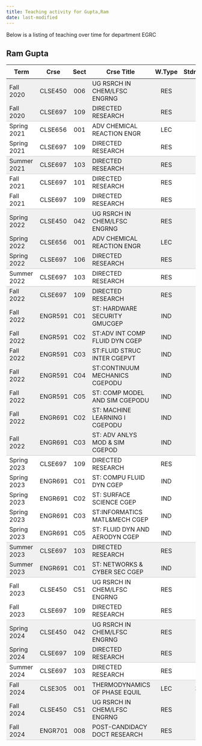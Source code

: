```yaml
---
title: Teaching activity for Gupta,Ram
date: last-modified
---
```


Below is a listing of teaching over time for department EGRC


## Ram Gupta

<style type="text/css">
#T_176e2 table {
  width: 100%;
  border-collapse: collapse;
}
#T_176e2 th {
  text-align: center;
  padding: 8px;
}
#T_176e2 td:nth-child(1) {
  padding-right: 10px;
  text-align: left;
}
#T_176e2 td:nth-child(2) {
  padding-right: 5px;
  text-align: left;
}
#T_176e2  td:nth-child(4) {
  padding-right: 5px;
  text-align: left;
}
#T_176e2 td:nth-child(3) {
  text-align: center;
}
#T_176e2  td:nth-child(5) {
  text-align: center;
}
#T_176e2 td:nth-child(6) {
  text-align: right;
}
#T_176e2  td:nth-child(7) {
  text-align: right;
}
#T_176e2_row0_col0, #T_176e2_row0_col1, #T_176e2_row0_col2, #T_176e2_row0_col3, #T_176e2_row0_col4, #T_176e2_row0_col5, #T_176e2_row0_col6, #T_176e2_row7_col0, #T_176e2_row7_col1, #T_176e2_row7_col2, #T_176e2_row7_col3, #T_176e2_row7_col4, #T_176e2_row7_col5, #T_176e2_row7_col6, #T_176e2_row8_col0, #T_176e2_row8_col1, #T_176e2_row8_col2, #T_176e2_row8_col3, #T_176e2_row8_col4, #T_176e2_row8_col5, #T_176e2_row8_col6, #T_176e2_row11_col0, #T_176e2_row11_col1, #T_176e2_row11_col2, #T_176e2_row11_col3, #T_176e2_row11_col4, #T_176e2_row11_col5, #T_176e2_row11_col6, #T_176e2_row12_col0, #T_176e2_row12_col1, #T_176e2_row12_col2, #T_176e2_row12_col3, #T_176e2_row12_col4, #T_176e2_row12_col5, #T_176e2_row12_col6, #T_176e2_row13_col0, #T_176e2_row13_col1, #T_176e2_row13_col2, #T_176e2_row13_col3, #T_176e2_row13_col4, #T_176e2_row13_col5, #T_176e2_row13_col6, #T_176e2_row14_col0, #T_176e2_row14_col1, #T_176e2_row14_col2, #T_176e2_row14_col3, #T_176e2_row14_col4, #T_176e2_row14_col5, #T_176e2_row14_col6, #T_176e2_row15_col0, #T_176e2_row15_col1, #T_176e2_row15_col2, #T_176e2_row15_col3, #T_176e2_row15_col4, #T_176e2_row15_col5, #T_176e2_row15_col6, #T_176e2_row16_col0, #T_176e2_row16_col1, #T_176e2_row16_col2, #T_176e2_row16_col3, #T_176e2_row16_col4, #T_176e2_row16_col5, #T_176e2_row16_col6, #T_176e2_row17_col0, #T_176e2_row17_col1, #T_176e2_row17_col2, #T_176e2_row17_col3, #T_176e2_row17_col4, #T_176e2_row17_col5, #T_176e2_row17_col6, #T_176e2_row24_col0, #T_176e2_row24_col1, #T_176e2_row24_col2, #T_176e2_row24_col3, #T_176e2_row24_col4, #T_176e2_row24_col5, #T_176e2_row24_col6, #T_176e2_row28_col0, #T_176e2_row28_col1, #T_176e2_row28_col2, #T_176e2_row28_col3, #T_176e2_row28_col4, #T_176e2_row28_col5, #T_176e2_row28_col6, #T_176e2_row31_col0, #T_176e2_row31_col1, #T_176e2_row31_col2, #T_176e2_row31_col3, #T_176e2_row31_col4, #T_176e2_row31_col5, #T_176e2_row31_col6, #T_176e2_row32_col0, #T_176e2_row32_col1, #T_176e2_row32_col2, #T_176e2_row32_col3, #T_176e2_row32_col4, #T_176e2_row32_col5, #T_176e2_row32_col6 {
  background-color: #f0f0f0;
  border-bottom: none;
}
#T_176e2_row1_col0, #T_176e2_row1_col1, #T_176e2_row1_col2, #T_176e2_row1_col3, #T_176e2_row1_col4, #T_176e2_row1_col5, #T_176e2_row1_col6, #T_176e2_row4_col0, #T_176e2_row4_col1, #T_176e2_row4_col2, #T_176e2_row4_col3, #T_176e2_row4_col4, #T_176e2_row4_col5, #T_176e2_row4_col6, #T_176e2_row9_col0, #T_176e2_row9_col1, #T_176e2_row9_col2, #T_176e2_row9_col3, #T_176e2_row9_col4, #T_176e2_row9_col5, #T_176e2_row9_col6, #T_176e2_row18_col0, #T_176e2_row18_col1, #T_176e2_row18_col2, #T_176e2_row18_col3, #T_176e2_row18_col4, #T_176e2_row18_col5, #T_176e2_row18_col6, #T_176e2_row25_col0, #T_176e2_row25_col1, #T_176e2_row25_col2, #T_176e2_row25_col3, #T_176e2_row25_col4, #T_176e2_row25_col5, #T_176e2_row25_col6, #T_176e2_row29_col0, #T_176e2_row29_col1, #T_176e2_row29_col2, #T_176e2_row29_col3, #T_176e2_row29_col4, #T_176e2_row29_col5, #T_176e2_row29_col6, #T_176e2_row33_col0, #T_176e2_row33_col1, #T_176e2_row33_col2, #T_176e2_row33_col3, #T_176e2_row33_col4, #T_176e2_row33_col5, #T_176e2_row33_col6 {
  background-color: #f0f0f0;
  border-bottom: 1px solid #ccc;
}
#T_176e2_row2_col0, #T_176e2_row2_col1, #T_176e2_row2_col2, #T_176e2_row2_col3, #T_176e2_row2_col4, #T_176e2_row2_col5, #T_176e2_row2_col6, #T_176e2_row5_col0, #T_176e2_row5_col1, #T_176e2_row5_col2, #T_176e2_row5_col3, #T_176e2_row5_col4, #T_176e2_row5_col5, #T_176e2_row5_col6, #T_176e2_row19_col0, #T_176e2_row19_col1, #T_176e2_row19_col2, #T_176e2_row19_col3, #T_176e2_row19_col4, #T_176e2_row19_col5, #T_176e2_row19_col6, #T_176e2_row20_col0, #T_176e2_row20_col1, #T_176e2_row20_col2, #T_176e2_row20_col3, #T_176e2_row20_col4, #T_176e2_row20_col5, #T_176e2_row20_col6, #T_176e2_row21_col0, #T_176e2_row21_col1, #T_176e2_row21_col2, #T_176e2_row21_col3, #T_176e2_row21_col4, #T_176e2_row21_col5, #T_176e2_row21_col6, #T_176e2_row22_col0, #T_176e2_row22_col1, #T_176e2_row22_col2, #T_176e2_row22_col3, #T_176e2_row22_col4, #T_176e2_row22_col5, #T_176e2_row22_col6, #T_176e2_row26_col0, #T_176e2_row26_col1, #T_176e2_row26_col2, #T_176e2_row26_col3, #T_176e2_row26_col4, #T_176e2_row26_col5, #T_176e2_row26_col6 {
  background-color: #ffffff;
  border-bottom: none;
}
#T_176e2_row3_col0, #T_176e2_row3_col1, #T_176e2_row3_col2, #T_176e2_row3_col3, #T_176e2_row3_col4, #T_176e2_row3_col5, #T_176e2_row3_col6, #T_176e2_row6_col0, #T_176e2_row6_col1, #T_176e2_row6_col2, #T_176e2_row6_col3, #T_176e2_row6_col4, #T_176e2_row6_col5, #T_176e2_row6_col6, #T_176e2_row10_col0, #T_176e2_row10_col1, #T_176e2_row10_col2, #T_176e2_row10_col3, #T_176e2_row10_col4, #T_176e2_row10_col5, #T_176e2_row10_col6, #T_176e2_row23_col0, #T_176e2_row23_col1, #T_176e2_row23_col2, #T_176e2_row23_col3, #T_176e2_row23_col4, #T_176e2_row23_col5, #T_176e2_row23_col6, #T_176e2_row27_col0, #T_176e2_row27_col1, #T_176e2_row27_col2, #T_176e2_row27_col3, #T_176e2_row27_col4, #T_176e2_row27_col5, #T_176e2_row27_col6, #T_176e2_row30_col0, #T_176e2_row30_col1, #T_176e2_row30_col2, #T_176e2_row30_col3, #T_176e2_row30_col4, #T_176e2_row30_col5, #T_176e2_row30_col6 {
  background-color: #ffffff;
  border-bottom: 1px solid #ccc;
}
</style>
<table id="T_176e2">
  <thead>
    <tr>
      <th id="T_176e2_level0_col0" class="col_heading level0 col0" >Term</th>
      <th id="T_176e2_level0_col1" class="col_heading level0 col1" >Crse</th>
      <th id="T_176e2_level0_col2" class="col_heading level0 col2" >Sect</th>
      <th id="T_176e2_level0_col3" class="col_heading level0 col3" >Crse Title</th>
      <th id="T_176e2_level0_col4" class="col_heading level0 col4" >W.Type</th>
      <th id="T_176e2_level0_col5" class="col_heading level0 col5" >Stdnts</th>
      <th id="T_176e2_level0_col6" class="col_heading level0 col6" >Hours</th>
    </tr>
  </thead>
  <tbody>
    <tr>
      <td id="T_176e2_row0_col0" class="data row0 col0" >Fall 2020</td>
      <td id="T_176e2_row0_col1" class="data row0 col1" >CLSE450</td>
      <td id="T_176e2_row0_col2" class="data row0 col2" >006</td>
      <td id="T_176e2_row0_col3" class="data row0 col3" >UG RSRCH IN CHEM/LFSC ENGRNG</td>
      <td id="T_176e2_row0_col4" class="data row0 col4" >RES</td>
      <td id="T_176e2_row0_col5" class="data row0 col5" >1</td>
      <td id="T_176e2_row0_col6" class="data row0 col6" >3</td>
    </tr>
    <tr>
      <td id="T_176e2_row1_col0" class="data row1 col0" >Fall 2020</td>
      <td id="T_176e2_row1_col1" class="data row1 col1" >CLSE697</td>
      <td id="T_176e2_row1_col2" class="data row1 col2" >109</td>
      <td id="T_176e2_row1_col3" class="data row1 col3" >DIRECTED RESEARCH</td>
      <td id="T_176e2_row1_col4" class="data row1 col4" >RES</td>
      <td id="T_176e2_row1_col5" class="data row1 col5" >1</td>
      <td id="T_176e2_row1_col6" class="data row1 col6" >9</td>
    </tr>
    <tr>
      <td id="T_176e2_row2_col0" class="data row2 col0" >Spring 2021</td>
      <td id="T_176e2_row2_col1" class="data row2 col1" >CLSE656</td>
      <td id="T_176e2_row2_col2" class="data row2 col2" >001</td>
      <td id="T_176e2_row2_col3" class="data row2 col3" >ADV CHEMICAL REACTION ENGR</td>
      <td id="T_176e2_row2_col4" class="data row2 col4" >LEC</td>
      <td id="T_176e2_row2_col5" class="data row2 col5" >7</td>
      <td id="T_176e2_row2_col6" class="data row2 col6" >21</td>
    </tr>
    <tr>
      <td id="T_176e2_row3_col0" class="data row3 col0" >Spring 2021</td>
      <td id="T_176e2_row3_col1" class="data row3 col1" >CLSE697</td>
      <td id="T_176e2_row3_col2" class="data row3 col2" >109</td>
      <td id="T_176e2_row3_col3" class="data row3 col3" >DIRECTED RESEARCH</td>
      <td id="T_176e2_row3_col4" class="data row3 col4" >RES</td>
      <td id="T_176e2_row3_col5" class="data row3 col5" >1</td>
      <td id="T_176e2_row3_col6" class="data row3 col6" >9</td>
    </tr>
    <tr>
      <td id="T_176e2_row4_col0" class="data row4 col0" >Summer 2021</td>
      <td id="T_176e2_row4_col1" class="data row4 col1" >CLSE697</td>
      <td id="T_176e2_row4_col2" class="data row4 col2" >103</td>
      <td id="T_176e2_row4_col3" class="data row4 col3" >DIRECTED RESEARCH</td>
      <td id="T_176e2_row4_col4" class="data row4 col4" >RES</td>
      <td id="T_176e2_row4_col5" class="data row4 col5" >1</td>
      <td id="T_176e2_row4_col6" class="data row4 col6" >3</td>
    </tr>
    <tr>
      <td id="T_176e2_row5_col0" class="data row5 col0" >Fall 2021</td>
      <td id="T_176e2_row5_col1" class="data row5 col1" >CLSE697</td>
      <td id="T_176e2_row5_col2" class="data row5 col2" >101</td>
      <td id="T_176e2_row5_col3" class="data row5 col3" >DIRECTED RESEARCH</td>
      <td id="T_176e2_row5_col4" class="data row5 col4" >RES</td>
      <td id="T_176e2_row5_col5" class="data row5 col5" >1</td>
      <td id="T_176e2_row5_col6" class="data row5 col6" >1</td>
    </tr>
    <tr>
      <td id="T_176e2_row6_col0" class="data row6 col0" >Fall 2021</td>
      <td id="T_176e2_row6_col1" class="data row6 col1" >CLSE697</td>
      <td id="T_176e2_row6_col2" class="data row6 col2" >109</td>
      <td id="T_176e2_row6_col3" class="data row6 col3" >DIRECTED RESEARCH</td>
      <td id="T_176e2_row6_col4" class="data row6 col4" >RES</td>
      <td id="T_176e2_row6_col5" class="data row6 col5" >1</td>
      <td id="T_176e2_row6_col6" class="data row6 col6" >9</td>
    </tr>
    <tr>
      <td id="T_176e2_row7_col0" class="data row7 col0" >Spring 2022</td>
      <td id="T_176e2_row7_col1" class="data row7 col1" >CLSE450</td>
      <td id="T_176e2_row7_col2" class="data row7 col2" >042</td>
      <td id="T_176e2_row7_col3" class="data row7 col3" >UG RSRCH IN CHEM/LFSC ENGRNG</td>
      <td id="T_176e2_row7_col4" class="data row7 col4" >RES</td>
      <td id="T_176e2_row7_col5" class="data row7 col5" >1</td>
      <td id="T_176e2_row7_col6" class="data row7 col6" >1</td>
    </tr>
    <tr>
      <td id="T_176e2_row8_col0" class="data row8 col0" >Spring 2022</td>
      <td id="T_176e2_row8_col1" class="data row8 col1" >CLSE656</td>
      <td id="T_176e2_row8_col2" class="data row8 col2" >001</td>
      <td id="T_176e2_row8_col3" class="data row8 col3" >ADV CHEMICAL REACTION ENGR</td>
      <td id="T_176e2_row8_col4" class="data row8 col4" >LEC</td>
      <td id="T_176e2_row8_col5" class="data row8 col5" >2</td>
      <td id="T_176e2_row8_col6" class="data row8 col6" >6</td>
    </tr>
    <tr>
      <td id="T_176e2_row9_col0" class="data row9 col0" >Spring 2022</td>
      <td id="T_176e2_row9_col1" class="data row9 col1" >CLSE697</td>
      <td id="T_176e2_row9_col2" class="data row9 col2" >106</td>
      <td id="T_176e2_row9_col3" class="data row9 col3" >DIRECTED RESEARCH</td>
      <td id="T_176e2_row9_col4" class="data row9 col4" >RES</td>
      <td id="T_176e2_row9_col5" class="data row9 col5" >1</td>
      <td id="T_176e2_row9_col6" class="data row9 col6" >6</td>
    </tr>
    <tr>
      <td id="T_176e2_row10_col0" class="data row10 col0" >Summer 2022</td>
      <td id="T_176e2_row10_col1" class="data row10 col1" >CLSE697</td>
      <td id="T_176e2_row10_col2" class="data row10 col2" >103</td>
      <td id="T_176e2_row10_col3" class="data row10 col3" >DIRECTED RESEARCH</td>
      <td id="T_176e2_row10_col4" class="data row10 col4" >RES</td>
      <td id="T_176e2_row10_col5" class="data row10 col5" >1</td>
      <td id="T_176e2_row10_col6" class="data row10 col6" >3</td>
    </tr>
    <tr>
      <td id="T_176e2_row11_col0" class="data row11 col0" >Fall 2022</td>
      <td id="T_176e2_row11_col1" class="data row11 col1" >CLSE697</td>
      <td id="T_176e2_row11_col2" class="data row11 col2" >109</td>
      <td id="T_176e2_row11_col3" class="data row11 col3" >DIRECTED RESEARCH</td>
      <td id="T_176e2_row11_col4" class="data row11 col4" >RES</td>
      <td id="T_176e2_row11_col5" class="data row11 col5" >1</td>
      <td id="T_176e2_row11_col6" class="data row11 col6" >9</td>
    </tr>
    <tr>
      <td id="T_176e2_row12_col0" class="data row12 col0" >Fall 2022</td>
      <td id="T_176e2_row12_col1" class="data row12 col1" >ENGR591</td>
      <td id="T_176e2_row12_col2" class="data row12 col2" >C01</td>
      <td id="T_176e2_row12_col3" class="data row12 col3" >ST: HARDWARE SECURITY GMUCGEP</td>
      <td id="T_176e2_row12_col4" class="data row12 col4" >IND</td>
      <td id="T_176e2_row12_col5" class="data row12 col5" >1</td>
      <td id="T_176e2_row12_col6" class="data row12 col6" >3</td>
    </tr>
    <tr>
      <td id="T_176e2_row13_col0" class="data row13 col0" >Fall 2022</td>
      <td id="T_176e2_row13_col1" class="data row13 col1" >ENGR591</td>
      <td id="T_176e2_row13_col2" class="data row13 col2" >C02</td>
      <td id="T_176e2_row13_col3" class="data row13 col3" >ST:ADV INT COMP FLUID DYN CGEP</td>
      <td id="T_176e2_row13_col4" class="data row13 col4" >IND</td>
      <td id="T_176e2_row13_col5" class="data row13 col5" >1</td>
      <td id="T_176e2_row13_col6" class="data row13 col6" >3</td>
    </tr>
    <tr>
      <td id="T_176e2_row14_col0" class="data row14 col0" >Fall 2022</td>
      <td id="T_176e2_row14_col1" class="data row14 col1" >ENGR591</td>
      <td id="T_176e2_row14_col2" class="data row14 col2" >C03</td>
      <td id="T_176e2_row14_col3" class="data row14 col3" >ST:FLUID STRUC INTER CGEPVT</td>
      <td id="T_176e2_row14_col4" class="data row14 col4" >IND</td>
      <td id="T_176e2_row14_col5" class="data row14 col5" >1</td>
      <td id="T_176e2_row14_col6" class="data row14 col6" >3</td>
    </tr>
    <tr>
      <td id="T_176e2_row15_col0" class="data row15 col0" >Fall 2022</td>
      <td id="T_176e2_row15_col1" class="data row15 col1" >ENGR591</td>
      <td id="T_176e2_row15_col2" class="data row15 col2" >C04</td>
      <td id="T_176e2_row15_col3" class="data row15 col3" >ST:CONTINUUM MECHANICS CGEPODU</td>
      <td id="T_176e2_row15_col4" class="data row15 col4" >IND</td>
      <td id="T_176e2_row15_col5" class="data row15 col5" >1</td>
      <td id="T_176e2_row15_col6" class="data row15 col6" >3</td>
    </tr>
    <tr>
      <td id="T_176e2_row16_col0" class="data row16 col0" >Fall 2022</td>
      <td id="T_176e2_row16_col1" class="data row16 col1" >ENGR591</td>
      <td id="T_176e2_row16_col2" class="data row16 col2" >C05</td>
      <td id="T_176e2_row16_col3" class="data row16 col3" >ST: COMP MODEL AND SIM CGEPODU</td>
      <td id="T_176e2_row16_col4" class="data row16 col4" >IND</td>
      <td id="T_176e2_row16_col5" class="data row16 col5" >1</td>
      <td id="T_176e2_row16_col6" class="data row16 col6" >3</td>
    </tr>
    <tr>
      <td id="T_176e2_row17_col0" class="data row17 col0" >Fall 2022</td>
      <td id="T_176e2_row17_col1" class="data row17 col1" >ENGR691</td>
      <td id="T_176e2_row17_col2" class="data row17 col2" >C02</td>
      <td id="T_176e2_row17_col3" class="data row17 col3" >ST: MACHINE LEARNING I CGEPODU</td>
      <td id="T_176e2_row17_col4" class="data row17 col4" >IND</td>
      <td id="T_176e2_row17_col5" class="data row17 col5" >1</td>
      <td id="T_176e2_row17_col6" class="data row17 col6" >3</td>
    </tr>
    <tr>
      <td id="T_176e2_row18_col0" class="data row18 col0" >Fall 2022</td>
      <td id="T_176e2_row18_col1" class="data row18 col1" >ENGR691</td>
      <td id="T_176e2_row18_col2" class="data row18 col2" >C03</td>
      <td id="T_176e2_row18_col3" class="data row18 col3" >ST: ADV ANLYS MOD & SIM CGEPOD</td>
      <td id="T_176e2_row18_col4" class="data row18 col4" >IND</td>
      <td id="T_176e2_row18_col5" class="data row18 col5" >1</td>
      <td id="T_176e2_row18_col6" class="data row18 col6" >3</td>
    </tr>
    <tr>
      <td id="T_176e2_row19_col0" class="data row19 col0" >Spring 2023</td>
      <td id="T_176e2_row19_col1" class="data row19 col1" >CLSE697</td>
      <td id="T_176e2_row19_col2" class="data row19 col2" >109</td>
      <td id="T_176e2_row19_col3" class="data row19 col3" >DIRECTED RESEARCH</td>
      <td id="T_176e2_row19_col4" class="data row19 col4" >RES</td>
      <td id="T_176e2_row19_col5" class="data row19 col5" >1</td>
      <td id="T_176e2_row19_col6" class="data row19 col6" >9</td>
    </tr>
    <tr>
      <td id="T_176e2_row20_col0" class="data row20 col0" >Spring 2023</td>
      <td id="T_176e2_row20_col1" class="data row20 col1" >ENGR691</td>
      <td id="T_176e2_row20_col2" class="data row20 col2" >C01</td>
      <td id="T_176e2_row20_col3" class="data row20 col3" >ST: COMPU FLUID DYN CGEP</td>
      <td id="T_176e2_row20_col4" class="data row20 col4" >IND</td>
      <td id="T_176e2_row20_col5" class="data row20 col5" >1</td>
      <td id="T_176e2_row20_col6" class="data row20 col6" >3</td>
    </tr>
    <tr>
      <td id="T_176e2_row21_col0" class="data row21 col0" >Spring 2023</td>
      <td id="T_176e2_row21_col1" class="data row21 col1" >ENGR691</td>
      <td id="T_176e2_row21_col2" class="data row21 col2" >C02</td>
      <td id="T_176e2_row21_col3" class="data row21 col3" >ST: SURFACE SCIENCE CGEP</td>
      <td id="T_176e2_row21_col4" class="data row21 col4" >IND</td>
      <td id="T_176e2_row21_col5" class="data row21 col5" >1</td>
      <td id="T_176e2_row21_col6" class="data row21 col6" >3</td>
    </tr>
    <tr>
      <td id="T_176e2_row22_col0" class="data row22 col0" >Spring 2023</td>
      <td id="T_176e2_row22_col1" class="data row22 col1" >ENGR691</td>
      <td id="T_176e2_row22_col2" class="data row22 col2" >C03</td>
      <td id="T_176e2_row22_col3" class="data row22 col3" >ST:INFORMATICS MATL&MECH CGEP</td>
      <td id="T_176e2_row22_col4" class="data row22 col4" >IND</td>
      <td id="T_176e2_row22_col5" class="data row22 col5" >1</td>
      <td id="T_176e2_row22_col6" class="data row22 col6" >3</td>
    </tr>
    <tr>
      <td id="T_176e2_row23_col0" class="data row23 col0" >Spring 2023</td>
      <td id="T_176e2_row23_col1" class="data row23 col1" >ENGR691</td>
      <td id="T_176e2_row23_col2" class="data row23 col2" >C05</td>
      <td id="T_176e2_row23_col3" class="data row23 col3" >ST: FLUID DYN AND AERODYN CGEP</td>
      <td id="T_176e2_row23_col4" class="data row23 col4" >IND</td>
      <td id="T_176e2_row23_col5" class="data row23 col5" >1</td>
      <td id="T_176e2_row23_col6" class="data row23 col6" >3</td>
    </tr>
    <tr>
      <td id="T_176e2_row24_col0" class="data row24 col0" >Summer 2023</td>
      <td id="T_176e2_row24_col1" class="data row24 col1" >CLSE697</td>
      <td id="T_176e2_row24_col2" class="data row24 col2" >103</td>
      <td id="T_176e2_row24_col3" class="data row24 col3" >DIRECTED RESEARCH</td>
      <td id="T_176e2_row24_col4" class="data row24 col4" >RES</td>
      <td id="T_176e2_row24_col5" class="data row24 col5" >1</td>
      <td id="T_176e2_row24_col6" class="data row24 col6" >3</td>
    </tr>
    <tr>
      <td id="T_176e2_row25_col0" class="data row25 col0" >Summer 2023</td>
      <td id="T_176e2_row25_col1" class="data row25 col1" >ENGR691</td>
      <td id="T_176e2_row25_col2" class="data row25 col2" >C01</td>
      <td id="T_176e2_row25_col3" class="data row25 col3" >ST: NETWORKS & CYBER SEC CGEP</td>
      <td id="T_176e2_row25_col4" class="data row25 col4" >IND</td>
      <td id="T_176e2_row25_col5" class="data row25 col5" >1</td>
      <td id="T_176e2_row25_col6" class="data row25 col6" >3</td>
    </tr>
    <tr>
      <td id="T_176e2_row26_col0" class="data row26 col0" >Fall 2023</td>
      <td id="T_176e2_row26_col1" class="data row26 col1" >CLSE450</td>
      <td id="T_176e2_row26_col2" class="data row26 col2" >C51</td>
      <td id="T_176e2_row26_col3" class="data row26 col3" >UG RSRCH IN CHEM/LFSC ENGRNG</td>
      <td id="T_176e2_row26_col4" class="data row26 col4" >RES</td>
      <td id="T_176e2_row26_col5" class="data row26 col5" >1</td>
      <td id="T_176e2_row26_col6" class="data row26 col6" >3</td>
    </tr>
    <tr>
      <td id="T_176e2_row27_col0" class="data row27 col0" >Fall 2023</td>
      <td id="T_176e2_row27_col1" class="data row27 col1" >CLSE697</td>
      <td id="T_176e2_row27_col2" class="data row27 col2" >109</td>
      <td id="T_176e2_row27_col3" class="data row27 col3" >DIRECTED RESEARCH</td>
      <td id="T_176e2_row27_col4" class="data row27 col4" >RES</td>
      <td id="T_176e2_row27_col5" class="data row27 col5" >1</td>
      <td id="T_176e2_row27_col6" class="data row27 col6" >9</td>
    </tr>
    <tr>
      <td id="T_176e2_row28_col0" class="data row28 col0" >Spring 2024</td>
      <td id="T_176e2_row28_col1" class="data row28 col1" >CLSE450</td>
      <td id="T_176e2_row28_col2" class="data row28 col2" >042</td>
      <td id="T_176e2_row28_col3" class="data row28 col3" >UG RSRCH IN CHEM/LFSC ENGRNG</td>
      <td id="T_176e2_row28_col4" class="data row28 col4" >RES</td>
      <td id="T_176e2_row28_col5" class="data row28 col5" >1</td>
      <td id="T_176e2_row28_col6" class="data row28 col6" >3</td>
    </tr>
    <tr>
      <td id="T_176e2_row29_col0" class="data row29 col0" >Spring 2024</td>
      <td id="T_176e2_row29_col1" class="data row29 col1" >CLSE697</td>
      <td id="T_176e2_row29_col2" class="data row29 col2" >109</td>
      <td id="T_176e2_row29_col3" class="data row29 col3" >DIRECTED RESEARCH</td>
      <td id="T_176e2_row29_col4" class="data row29 col4" >RES</td>
      <td id="T_176e2_row29_col5" class="data row29 col5" >1</td>
      <td id="T_176e2_row29_col6" class="data row29 col6" >9</td>
    </tr>
    <tr>
      <td id="T_176e2_row30_col0" class="data row30 col0" >Summer 2024</td>
      <td id="T_176e2_row30_col1" class="data row30 col1" >CLSE697</td>
      <td id="T_176e2_row30_col2" class="data row30 col2" >103</td>
      <td id="T_176e2_row30_col3" class="data row30 col3" >DIRECTED RESEARCH</td>
      <td id="T_176e2_row30_col4" class="data row30 col4" >RES</td>
      <td id="T_176e2_row30_col5" class="data row30 col5" >2</td>
      <td id="T_176e2_row30_col6" class="data row30 col6" >6</td>
    </tr>
    <tr>
      <td id="T_176e2_row31_col0" class="data row31 col0" >Fall 2024</td>
      <td id="T_176e2_row31_col1" class="data row31 col1" >CLSE305</td>
      <td id="T_176e2_row31_col2" class="data row31 col2" >001</td>
      <td id="T_176e2_row31_col3" class="data row31 col3" >THERMODYNAMICS OF PHASE EQUIL</td>
      <td id="T_176e2_row31_col4" class="data row31 col4" >LEC</td>
      <td id="T_176e2_row31_col5" class="data row31 col5" >34</td>
      <td id="T_176e2_row31_col6" class="data row31 col6" >102</td>
    </tr>
    <tr>
      <td id="T_176e2_row32_col0" class="data row32 col0" >Fall 2024</td>
      <td id="T_176e2_row32_col1" class="data row32 col1" >CLSE450</td>
      <td id="T_176e2_row32_col2" class="data row32 col2" >C51</td>
      <td id="T_176e2_row32_col3" class="data row32 col3" >UG RSRCH IN CHEM/LFSC ENGRNG</td>
      <td id="T_176e2_row32_col4" class="data row32 col4" >RES</td>
      <td id="T_176e2_row32_col5" class="data row32 col5" >1</td>
      <td id="T_176e2_row32_col6" class="data row32 col6" >3</td>
    </tr>
    <tr>
      <td id="T_176e2_row33_col0" class="data row33 col0" >Fall 2024</td>
      <td id="T_176e2_row33_col1" class="data row33 col1" >ENGR701</td>
      <td id="T_176e2_row33_col2" class="data row33 col2" >008</td>
      <td id="T_176e2_row33_col3" class="data row33 col3" >POST-CANDIDACY DOCT RESEARCH</td>
      <td id="T_176e2_row33_col4" class="data row33 col4" >RES</td>
      <td id="T_176e2_row33_col5" class="data row33 col5" >1</td>
      <td id="T_176e2_row33_col6" class="data row33 col6" >9</td>
    </tr>
  </tbody>
</table>


